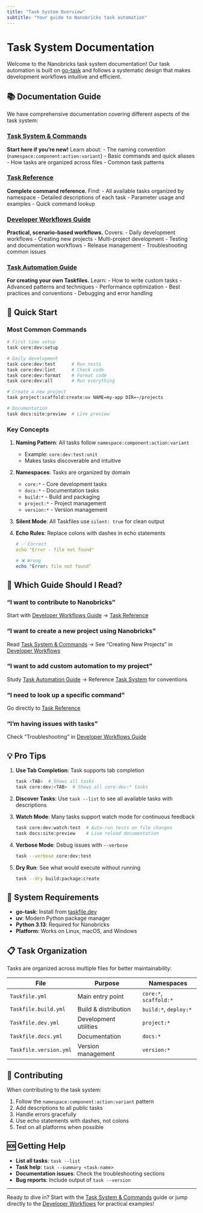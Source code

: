 ```yaml
---
title: "Task System Overview"
subtitle: "Your guide to Nanobricks task automation"
---
```


# Task System Documentation

Welcome to the Nanobricks task system documentation! Our task automation is built on [go-task](https://taskfile.dev) and follows a systematic design that makes development workflows intuitive and efficient.

## 📚 Documentation Guide

We have comprehensive documentation covering different aspects of the task system:

### [Task System & Commands](task-system.qmd)
**Start here if you're new!** Learn about:
- The naming convention (`namespace:component:action:variant`)
- Basic commands and quick aliases
- How tasks are organized across files
- Common task patterns

### [Task Reference](task-reference.qmd)
**Complete command reference.** Find:
- All available tasks organized by namespace
- Detailed descriptions of each task
- Parameter usage and examples
- Quick command lookup

### [Developer Workflows Guide](developer-workflows.qmd)
**Practical, scenario-based workflows.** Covers:
- Daily development workflows
- Creating new projects
- Multi-project development
- Testing and documentation workflows
- Release management
- Troubleshooting common issues

### [Task Automation Guide](task-automation-guide.qmd)
**For creating your own Taskfiles.** Learn:
- How to write custom tasks
- Advanced patterns and techniques
- Performance optimization
- Best practices and conventions
- Debugging and error handling

## 🚀 Quick Start

### Most Common Commands

```bash
# First time setup
task core:dev:setup

# Daily development
task core:dev:test      # Run tests
task core:dev:lint      # Check code
task core:dev:format    # Format code
task core:dev:all       # Run everything

# Create a new project
task project:scaffold:create:uv NAME=my-app DIR=~/projects

# Documentation
task docs:site:preview  # Live preview
```

### Key Concepts

1. **Naming Pattern**: All tasks follow `namespace:component:action:variant`
   - Example: `core:dev:test:unit`
   - Makes tasks discoverable and intuitive

2. **Namespaces**: Tasks are organized by domain
   - `core:*` - Core development tasks
   - `docs:*` - Documentation tasks
   - `build:*` - Build and packaging
   - `project:*` - Project management
   - `version:*` - Version management

3. **Silent Mode**: All Taskfiles use `silent: true` for clean output

4. **Echo Rules**: Replace colons with dashes in echo statements
   ```yaml
   # ✅ Correct
   echo "Error - file not found"
   
   # ❌ Wrong
   echo "Error: file not found"
   ```

## 🎯 Which Guide Should I Read?

### "I want to contribute to Nanobricks"
Start with [Developer Workflows Guide](developer-workflows.qmd) → [Task Reference](task-reference.qmd)

### "I want to create a new project using Nanobricks"
Read [Task System & Commands](task-system.qmd) → See "Creating New Projects" in [Developer Workflows](developer-workflows.qmd)

### "I want to add custom automation to my project"
Study [Task Automation Guide](task-automation-guide.qmd) → Reference [Task System](task-system.qmd) for conventions

### "I need to look up a specific command"
Go directly to [Task Reference](task-reference.qmd)

### "I'm having issues with tasks"
Check "Troubleshooting" in [Developer Workflows Guide](developer-workflows.qmd)

## 💡 Pro Tips

1. **Use Tab Completion**: Task supports tab completion
   ```bash
   task <TAB>  # Shows all tasks
   task core:dev:<TAB>  # Shows all core:dev:* tasks
   ```

2. **Discover Tasks**: Use `task --list` to see all available tasks with descriptions

3. **Watch Mode**: Many tasks support watch mode for continuous feedback
   ```bash
   task core:dev:watch:test  # Auto-run tests on file changes
   task docs:site:preview    # Live reload documentation
   ```

4. **Verbose Mode**: Debug issues with `--verbose`
   ```bash
   task --verbose core:dev:test
   ```

5. **Dry Run**: See what would execute without running
   ```bash
   task --dry build:package:create
   ```

## 🔧 System Requirements

- **go-task**: Install from [taskfile.dev](https://taskfile.dev/#/installation)
- **uv**: Modern Python package manager
- **Python 3.13**: Required for Nanobricks
- **Platform**: Works on Linux, macOS, and Windows

## 📋 Task Organization

Tasks are organized across multiple files for better maintainability:

| File | Purpose | Namespaces |
|------|---------|------------|
| `Taskfile.yml` | Main entry point | `core:*`, `scaffold:*` |
| `Taskfile.build.yml` | Build & distribution | `build:*`, `deploy:*` |
| `Taskfile.dev.yml` | Development utilities | `project:*` |
| `Taskfile.docs.yml` | Documentation | `docs:*` |
| `Taskfile.version.yml` | Version management | `version:*` |

## 🤝 Contributing

When contributing to the task system:

1. Follow the `namespace:component:action:variant` pattern
2. Add descriptions to all public tasks
3. Handle errors gracefully
4. Use echo statements with dashes, not colons
5. Test on all platforms when possible

## 🆘 Getting Help

- **List all tasks**: `task --list`
- **Task help**: `task --summary <task-name>`
- **Documentation issues**: Check the troubleshooting sections
- **Bug reports**: Include output of `task --version`

---

Ready to dive in? Start with the [Task System & Commands](task-system.qmd) guide or jump directly to the [Developer Workflows](developer-workflows.qmd) for practical examples!